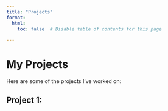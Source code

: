 ---
title: "Projects"
format:
  html:
    toc: false  # Disable table of contents for this page
    
---

# My Projects

Here are some of the projects I've worked on:

## Project 1: 
